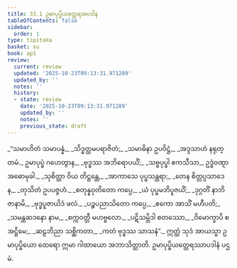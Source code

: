 ```yaml
---
title: 33.1 ဥမာပုပ္ဖိယတ္ထေရအပဒါန
tableOfContents: false
sidebar:
  order: 1
type: tipitaka
basket: su
book: ap1
review:
  current: review
  updated: '2025-10-23T09:13:31.971289'
  updated_by: ''
  notes: ''
  history:
  - state: review
    date: '2025-10-23T09:13:31.971289'
    updated_by: ''
    notes: ''
    previous_state: draft
---
```



<ReviewStatus review={frontmatter.review} showDetails={true} />

<HypothesisAnnotation frontmatter={frontmatter} />

<DynamicBreadcrumb />

<Division number="1" book="ap1" e="ch" v="20" p="295">

<Paragraph number="3586" type="verses" book="ap1">
_“သမာဟိတံ သမာပန္နံ,_  
_သိဒ္ဓတ္ထမပရာဇိတံ;_  
_သမာဓိနာ ဥပဝိဋ္ဌံ,_  
_အဒ္ဒသာဟံ နရုတ္တမံ._  

</Paragraph>

</Division>
<Division number="2" book="ap1" e="ch" v="20" p="295">

<Paragraph number="3587" book="ap1">
ဥမာပုပ္ဖံ ဂဟေတွာန,_  
_ဗုဒ္ဓဿ အဘိရောပယိံ;_  
_သဗ္ဗပုပ္ဖါ ဧကသီသာ,_  
ဥဒ္ဓံဝဏ္ဋာ အဓောမုခါ._  

</Paragraph>

</Division>
<Division number="3" book="ap1" e="ch" v="20" p="295">

<Paragraph number="3588" type="verses" book="ap1">
_သုစိတ္တာ ဝိယ တိဋ္ဌန္တေ,_  
_အာကာသေ ပုပ္ဖသန္ထရာ;_  
_တေန စိတ္တပ္ပသာဒေန,_  
_တုသိတံ ဥပပဇ္ဇဟံ._  

</Paragraph>

</Division>
<Division number="4" book="ap1" e="ch" v="20" p="295">

<Paragraph number="3589" type="verses" book="ap1">
_စတုန္နဝုတိတော ကပ္ပေ,_  
_ယံ ပုပ္ဖမဘိပူဇယိံ;_  
_ဒုဂ္ဂတိံ နာဘိဇာနာမိ,_  
_ဗုဒ္ဓပူဇာယိဒံ ဖလံ._  

</Paragraph>

</Division>
<Division number="5" book="ap1" e="ch" v="20" p="295">

<Paragraph number="3590" type="verses" book="ap1">
_ပဉ္စပညာသိတော ကပ္ပေ,_  
_ဧကော အာသိံ မဟီပတိ;_  
_သမန္တဆဒနော နာမ,_  
_စက္ကဝတ္တီ မဟဗ္ဗလော._  

</Paragraph>

</Division>
<Division number="6" book="ap1" e="ch" v="20" p="295">

<Paragraph number="3591" type="verses" book="ap1">
_ပဋိသမ္ဘိဒါ စတဿော,_  
_ဝိမောက္ခာပိ စ အဋ္ဌိမေ;_  
_ဆဠဘိညာ သစ္ဆိကတာ,_  
_ကတံ ဗုဒ္ဓဿ သာသနံ”._  

</Paragraph>

<Paragraph number="3592" book="ap1">
ဣတ္ထံ သုဒံ အာယသ္မာ ဥမာပုပ္ဖိယော ထေရော ဣမာ ဂါထာယော အဘာသိတ္ထာတိ.

</Paragraph>
</Division>

<Paragraph number="3593" type="center" book="ap1">
ဥမာပုပ္ဖိယတ္ထေရဿာပဒါနံ ပဌမံ.
</Paragraph>